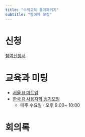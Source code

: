 ```yaml
---
title: "수학교육 통계패키지"
subtitle: "참여자 모집"
---
```


# 신청

[참여신청서](https://forms.gle/JdbNYWoqJFSyKk7L9)

# 교육과 미팅

- [서울 R 미트업](https://www.meetup.com/seoul-r-meetup/)
- [한국 R 사용자회 정기모임](https://meet.google.com/krv-apoo-dks)
    - 매주 수요일 · 오후 9:00~ 10:00

# 회의록

